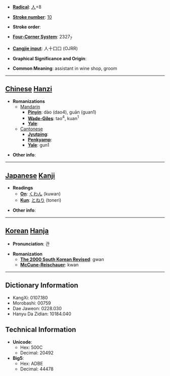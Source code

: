 * '''[[Wiktionary:Chinese radical index| Radical]]''': [[Wiktionary:Chinese radical index 人|人]]+8

* '''[[Wiktionary:Chinese total strokes index|Stroke number]]''': [[Wiktionary:Chinese total strokes index 10|10]]

* '''Stroke order''': 

* '''[[Wiktionary:Chinese four corner index|Four-Corner System]]''': 2327<sub>7</sub>

* '''[[Wiktionary:Chinese Cangjie index|Cangjie input]]''': 人十口口 (OJRR)

* '''Graphical Significance and Origin''': 

* '''Common Meaning''': assistant in wine shop, groom

----

== [[Chinese]] [[Hanzi]] ==

* '''Romanizations'''
** [[Mandarin]]
*** '''[[Pinyin]]''': dào (dao4), guān (guan1)
*** '''[[Wade-Giles]]''': tao<sup>4</sup>, kuan<sup>1</sup>
*** '''[[Yale]]''': 
**[[Cantonese]]
***'''[[Jyutping]]''':
***'''[[Penkyamp]]''': 
***'''[[Yale]]''': gun1

* '''Other info''': 

----

== [[Japanese]] [[Kanji]] ==

* '''Readings'''
** '''[[On]]''': [[くわん]] (kuwan)
** '''[[Kun]]''': [[とねり]] (toneri)

* '''Other info''':  

----

== [[Korean]] [[Hanja]] ==

* '''Pronunciation''': 관

* '''Romanization'''
** '''[[The 2000 South Korean Revised Romanization|The 2000 South Korean Revised]]''': gwan
** '''[[McCune-Reischauer]]''': kwan

----

== Dictionary Information ==

* KangXi: 0107.180
* Morobashi: 00759
* Dae Jaweon: 0228.030
* Hanyu Da Zidian: 10184.040

== Technical Information ==

* '''Unicode''':
** Hex: 500C
** Decimal: 20492
* '''Big5''':
** Hex: ADBE
** Decimal: 44478